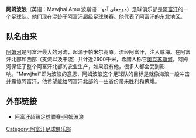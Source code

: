 {{unreferenced|time=2014-09-03T13:26:56+00:00}}
{{Infobox football club |
  clubname = 阿姆波浪 |
  image    = [[File:Mawjhai_Amu_F.C._logo.png|130px]] |
  fullname = 阿姆波浪足球俱乐部 |
  founded  =  2012年8月|
  ground   = [[喀布尔体育场|喀布尔体育场]],<br />[[喀布尔|喀布尔]], [[阿富汗|阿富汗]] |
  capacity = 25,000 |
  league   = [[阿富汗超级足球联赛|阿富汗超级足球联赛]] |
  season   =  [[2012_阿富汗超级足球联赛|2012]] |

| pattern_la1 = _redborder
| pattern_b1 = _collar
| pattern_ra1 = _redborder
| leftarm1 = FF4500
| body1 = FF4500
| rightarm1 = FF4500
| shorts1 = FF0000
| socks1 = FF4500

| pattern_la2 = _whiteborder
| pattern_b2 = _collar
| pattern_ra2 = _whiteborder
| leftarm2 = 000000
| body2 = 000000
| rightarm2 = 000000
| shorts2 = 000000
| socks2 = FFFFFF
}}

'''阿姆波浪'''（英语：Mawjhai Amu 波斯语：موج‌های آمو）足球俱乐部是[[阿富汗|阿富汗]]的一个足球队。他们现在混迹于[[阿富汗超级足球联赛|阿富汗超级足球联赛]]。他代表了阿富汗的东北地区。

==队名由来==
[[阿姆河|阿姆河]]是阿富汗最大的河流，起源于帕米尔高原，流经阿富汗，注入咸海。在阿富汗北部和西部（支流以及干流）共计近2600千米，希腊人称它[[奥克苏斯河|奥克苏斯河]]。阿姆河保证了整个阿富汗北部的农业生产，如果没有他，很多人都会受到影响。"Mawjhai"即为波浪的意思，阿姆波浪这个足球队的目标是就像海浪一般冲击并震惊阿富汗，他希望能给阿富汗北部的一些省份带来胜利和荣耀。

==外部链接==
*[http://afghanpremierleague.com/teams/mawjhai-amu 阿富汗超级足球联赛-阿姆波浪]
{{阿富汗超}}

[[Category:阿富汗足球俱乐部|Category:阿富汗足球俱乐部]]